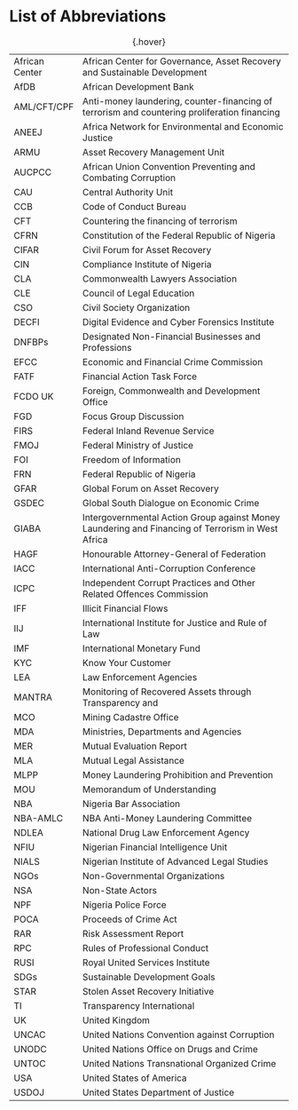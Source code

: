 # List of Abbreviations {.unnumbered}

|  |                         |
|----------------|---------------------------------------------------------------------------------------------------|
| African Center | African Center for Governance, Asset Recovery and Sustainable Development |
AfDB           | African Development Bank                                                                          |
| AML/CFT/CPF    | Anti-money laundering, counter-financing of terrorism and countering proliferation financing      |
| ANEEJ          | Africa Network for Environmental and Economic Justice                                             |
| ARMU           | Asset Recovery Management Unit                                                                    |
| AUCPCC         | African Union Convention Preventing and Combating Corruption                                      |
| CAU            | Central Authority Unit                                                                            |
| CCB            | Code of Conduct Bureau                                                                            |
| CFT            | Countering the financing of terrorism                                                             |
| CFRN           | Constitution of the Federal Republic of Nigeria                                                   |
| CIFAR          | Civil Forum for Asset Recovery                                                                    |
| CIN            | Compliance Institute of Nigeria                                                                   |
| CLA            | Commonwealth Lawyers Association                                                                  |
| CLE            | Council of Legal Education                                                                        |
| CSO            | Civil Society Organization                                                                        |
| DECFI          | Digital Evidence and Cyber Forensics Institute                                                    |
| DNFBPs         | Designated Non-Financial Businesses and Professions                                               |
| EFCC           | Economic and Financial Crime Commission                                                           |
| FATF           | Financial Action Task Force                                                                       |
| FCDO UK        | Foreign, Commonwealth and Development Office                                                      |
| FGD            | Focus Group Discussion                                                                            |
| FIRS           | Federal Inland Revenue Service                                                                    |
| FMOJ           | Federal Ministry of Justice                                                                       |
| FOI            | Freedom of Information                                                                            |
| FRN            | Federal Republic of Nigeria                                                                       |
| GFAR           | Global Forum on Asset Recovery                                                                    |
| GSDEC          | Global South Dialogue on Economic Crime                                                           |
| GIABA          | Intergovernmental Action Group against Money Laundering and Financing of Terrorism in West Africa |
| HAGF           | Honourable Attorney-General of Federation                                                         |
| IACC           | International Anti-Corruption Conference                                                          |
| ICPC           | Independent Corrupt Practices and Other Related Offences Commission                               |
| IFF            | Illicit Financial Flows                                                                           |
| IIJ            | International Institute for Justice and Rule of Law                                               |
| IMF            | International Monetary Fund                                                                       |
| KYC            | Know Your Customer                                                                                |
| LEA            | Law Enforcement Agencies                                                                          |
| MANTRA         | Monitoring of Recovered Assets through Transparency and                                           |
| MCO            | Mining Cadastre Office                                                                            |
| MDA            | Ministries, Departments and Agencies                                                              |
| MER            | Mutual Evaluation Report                                                                          |
| MLA            | Mutual Legal Assistance                                                                           |
| MLPP           | Money Laundering Prohibition and Prevention                                                       |
| MOU            | Memorandum of Understanding                                                                       |
| NBA            | Nigeria Bar Association                                                                           |
| NBA-AMLC       | NBA Anti-Money Laundering Committee                                                               |
| NDLEA          | National Drug Law Enforcement Agency                                                              |
| NFIU           | Nigerian Financial Intelligence Unit                                                              |
| NIALS          | Nigerian Institute of Advanced Legal Studies                                                      |
| NGOs           | Non-Governmental Organizations                                                                    |
| NSA            | Non-State Actors                                                                                  |
| NPF            | Nigeria Police Force                                                                              |
| POCA           | Proceeds of Crime Act                                                                             |
| RAR            | Risk Assessment Report                                                                            |
| RPC            | Rules of Professional Conduct                                                                     |
| RUSI           | Royal United Services Institute                                                                   |
| SDGs           | Sustainable Development Goals                                                                     |
| STAR           | Stolen Asset Recovery Initiative                                                                  |
| TI             | Transparency International                                                                        |
| UK             | United Kingdom                                                                                    |
| UNCAC          | United Nations Convention against Corruption                                                      |
| UNODC          | United Nations Office on Drugs and Crime                                                          |
| UNTOC          | United Nations Transnational Organized Crime                                                      |
| USA            | United States of America                                                                          |
| USDOJ          | United States Department of Justice                                                               |

: {.hover}